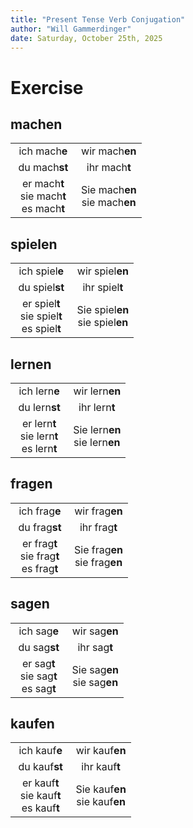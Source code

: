 ```yaml
---
title: "Present Tense Verb Conjugation"
author: "Will Gammerdinger"
date: Saturday, October 25th, 2025
---
```


# Exercise 

## machen

|||
|:---:|:---:|
| ich mach**e** | wir mach**en** |
| du mach**st** | ihr mach**t** |
| er mach**t**<br>sie mach**t**<br>es mach**t** | Sie mach**en**<br>sie mach**en** |

## spielen

|||
|:---:|:---:|
| ich spiel**e** | wir spiel**en** |
| du spiel**st** | ihr spiel**t** |
| er spiel**t**<br>sie spiel**t**<br>es spiel**t** | Sie spiel**en**<br>sie spiel**en** |

## lernen

|||
|:---:|:---:|
| ich lern**e** | wir lern**en** |
| du lern**st** | ihr lern**t** |
| er lern**t**<br>sie lern**t**<br>es lern**t** | Sie lern**en**<br>sie lern**en** |

## fragen

|||
|:---:|:---:|
| ich frag**e** | wir frag**en** |
| du frag**st** | ihr frag**t** |
| er frag**t**<br>sie frag**t**<br>es frag**t** | Sie frag**en**<br>sie frag**en** |

## sagen

|||
|:---:|:---:|
| ich sag**e** | wir sag**en** |
| du sag**st** | ihr sag**t** |
| er sag**t**<br>sie sag**t**<br>es sag**t** | Sie sag**en**<br>sie sag**en** |

## kaufen

|||
|:---:|:---:|
| ich kauf**e** | wir kauf**en** |
| du kauf**st** | ihr kauf**t** |
| er kauf**t**<br>sie kauf**t**<br>es kauf**t** | Sie kauf**en**<br>sie kauf**en** |
